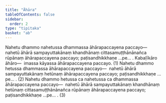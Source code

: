 ```yaml
---
title: "Āhāra"
tableOfContents: false
sidebar:
  order: 2
type: "tipitaka"
basket: "ab"
---
```



<DynamicBreadcrumb />

<Division number="35">

<Paragraph number="92">
Nahetu dhammo nahetussa dhammassa āhārapaccayena paccayo—  nahetū āhārā sampayuttakānaṃ khandhānaṃ cittasamuṭṭhānānañca rūpānaṃ āhārapaccayena paccayo; paṭisandhikkhaṇe …pe… . <Emphasis>Kabaḷīkāro āhāro</Emphasis>—  imassa kāyassa āhārapaccayena paccayo. (1)
</Paragraph>

<Paragraph number="93">
Nahetu dhammo hetussa dhammassa āhārapaccayena paccayo—  nahetū āhārā sampayuttakānaṃ hetūnaṃ āhārapaccayena paccayo; paṭisandhikkhaṇe …pe… . (2)
</Paragraph>

<Paragraph number="94">
Nahetu dhammo hetussa ca nahetussa ca dhammassa āhārapaccayena paccayo—  nahetū āhārā sampayuttakānaṃ khandhānaṃ hetūnaṃ cittasamuṭṭhānānañca rūpānaṃ āhārapaccayena paccayo; paṭisandhikkhaṇe …pe… . (3)
</Paragraph>
</Division>